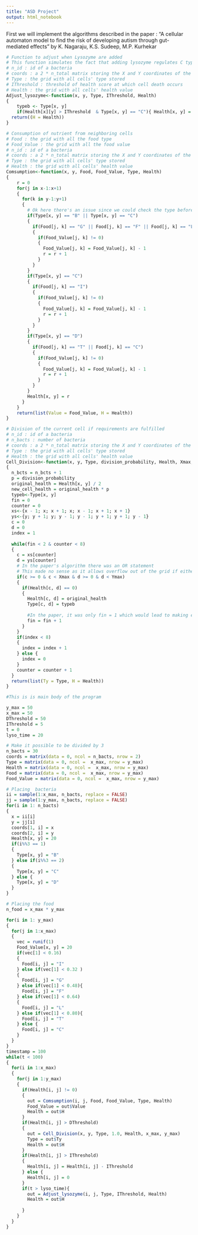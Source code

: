 ```yaml
---
title: "ASD Project"
output: html_notebook
---
```


First we will implement the algorithms described in the paper : "A cellular automaton model to find the risk of developing autism through
gut-mediated effects" by K. Nagaraju, K.S. Sudeep, M.P. Kurhekar 

```r
# Function to adjust when Lysozyme are added
# This function simulates the fact that adding lysozyme regulates C types bacteries
# n_id : id of a bacteria
# coords : a 2 * n_total matrix storing the X and Y coordinates of the cells
# Type : the grid with all cells' type stored
# IThreshold : threshold of health score at which cell death occurs
# Health : the grid with all cells' health value
Adjust_lysozyme<-function(x, y, Type, IThreshold, Health)
{
    typeb <- Type[x, y]
    if(Health[x][y] > IThreshold  & Type[x, y] == "C"){ Health[x, y] = Health[x, y] - 2} 
  return((H = Health))
}
```

```r
# Consumption of nutrient from neighboring cells
# Food : the grid with all the food type
# Food_Value : the grid with all the food value
# n_id : id of a bacteria
# coords : a 2 * n_total matrix storing the X and Y coordinates of the cells
# Type : the grid with all cells' type stored
# Health : the grid with all cells' health value
Comsumption<-function(x, y, Food, Food_Value, Type, Health)
{
    r = 0
    for(j in x-1:x+1)
    {
      for(k in y-1:y+1)
      {
        # Ok here there's an issue since we could check the type before the for loops
        if(Type[x, y] == "B" || Type[x, y] == "C")
        {
          if(Food[j, k] == "G" || Food[j, k] == "F" || Food[j, k] == "L")
          {
            if(Food_Value[j, k] != 0)
            {
              Food_Value[j, k] = Food_Value[j, k] - 1
              r = r + 1
            }
          }
        }
        if(Type[x, y] == "C")
        {
          if(Food[j, k] == "I")
          {
            if(Food_Value[j, k] != 0)
            {
              Food_Value[j, k] = Food_Value[j, k] - 1
              r = r + 1
            }
          }
        }
        if(Type[x, y] == "D")
        {
          if(Food[j, k] == "T" || Food[j, k] == "C")
          {
            if(Food_Value[j, k] != 0)
            {
              Food_Value[j, k] = Food_Value[j, k] - 1 
              r = r + 1
            }
          }
        }
        Health[x, y] = r
      }
    }
    return(list(Value = Food_Value, H = Health))
}
```
```r
# Division of the current cell if requirements are fulfilled
# n_id : id of a bacteria
# n_bacts : number of bacteria
# coords : a 2 * n_total matrix storing the X and Y coordinates of the cells
# Type : the grid with all cells' type stored
# Health : the grid with all cells' health value
Cell_Division<-function(x, y, Type, division_probability, Health, Xmax, Ymax)
{
  n_bcts = n_bcts + 1
  p = division_probability
  original_health = Health[x, y] / 2
  new_cell_health = original_health * p
  typeb<-Type[x, y]
  fin = 0
  counter = 0
  xs<-{x - 1; x; x + 1; x; x - 1; x + 1; x + 1}
  ys<-{y; y + 1; y; y - 1; y - 1; y + 1; y + 1; y - 1}
  c = 0
  d = 0
  index = 1
  
  while(fin < 2 & counter < 8)
  {
    c = xs[counter]
    d = ys[counter]
    # In the paper's algorithm there was an OR statement
    # This made no sense as it allows overflow out of the grid if either c or d is good 
    if(c >= 0 & c < Xmax & d >= 0 & d < Ymax)
    {
      if(Health[c, d] == 0)
      {
        Health[c, d] = original_health
        Type[c, d] = typeb
        
        #In the paper, it was only fin = 1 which would lead to making every cell the neighborhood a new cell
        fin = fin + 1
      }
    }
    if(index < 8)
    {
      index = index + 1
    } else {
      index = 0
    }
    counter = counter + 1
  }
  return(list(Ty = Type, H = Health))
}
```

```r
#This is is main body of the program 

y_max = 50
x_max = 50
DThreshold = 50
IThreshold = 5
t = 0
lyso_time = 20

# Make it possible to be divided by 3
n_bacts = 30
coords = matrix(data = 0, ncol = n_bacts, nrow = 2)
Type = matrix(data = 0, ncol =  x_max, nrow = y_max)
Health = matrix(data = 0, ncol =  x_max, nrow = y_max)
Food = matrix(data = 0, ncol =  x_max, nrow = y_max)
Food_Value = matrix(data = 0, ncol =  x_max, nrow = y_max)

# Placing  bacteria
ii = sample(1:x_max, n_bacts, replace = FALSE)
jj = sample(1:y_max, n_bacts, replace = FALSE)
for(i in 1: n_bacts)
{
  x = ii[i]
  y = jj[i]
  coords[1, i] = x
  coords[2, i] = y
  Health[x, y] = 20
  if(i%%3 == 1)
  {
    Type[x, y] = "B"
  } else if(i%%3 == 2)
  {
    Type[x, y] = "C"
  } else {
    Type[x, y] = "D"
  }
}

# Placing the food
n_food = x_max * y_max

for(i in 1: y_max)
{
  for(j in 1:x_max)
  {
    vec = runif(1)
    Food_Value[x, y] = 20
    if(vec[1] < 0.16)
    {
      Food[i, j] = "I"
    } else if(vec[1] < 0.32 )
    {
      Food[i, j] = "G"
    } else if(vec[1] < 0.48){
      Food[i, j] = "F"
    } else if(vec[1] < 0.64)
    {
      Food[i, j] = "L"
    } else if(vec[1] < 0.80){
      Food[i, j] = "T"
    } else {
      Food[i, j] = "C"
    }
  }
}
timestamp = 100
while(t < 100)
{
  for(i in 1:x_max)
  {
    for(j in 1:y_max)
    {
      if(Health[i, j] != 0)
      {
        out = Comsumption(i, j, Food, Food_Value, Type, Health)
        Food_Value = out$Value
        Health = out$H
      }
      if(Health[i, j] > DThreshold)
      {
        out = Cell_Division(x, y, Type, 1.0, Health, x_max, y_max)
        Type = out$Ty
        Health = out$H
      }
      if(Health[i, j] > IThreshold)
      {
        Health[i, j] = Health[i, j] - IThreshold
      } else {
        Health[i, j] = 0
      }
      if(t > lyso_time){
        out = Adjust_lysozyme(i, j, Type, IThreshold, Health)
        Health = out$H
        
      }
    }
  }
}

```